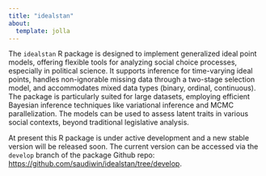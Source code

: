 ```yaml
---
title: "idealstan"
about:
  template: jolla
---
```


The `idealstan` R package is designed to implement generalized ideal point models, offering flexible tools for analyzing social choice processes, especially in political science. It supports inference for time-varying ideal points, handles non-ignorable missing data through a two-stage selection model, and accommodates mixed data types (binary, ordinal, continuous). The package is particularly suited for large datasets, employing efficient Bayesian inference techniques like variational inference and MCMC parallelization. The models can be used to assess latent traits in various social contexts, beyond traditional legislative analysis.

At present this R package is under active development and a new stable version will be released soon. The current version can be accessed via the `develop` branch of the package Github repo: <https://github.com/saudiwin/idealstan/tree/develop>.
